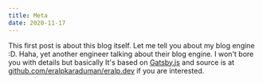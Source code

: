 ```yaml
---
title: Meta
date: 2020-11-17
---
```


This first post is about this blog itself. Let me tell you about my blog engine :D.
Haha, yet another engineer talking about their blog engine.
I won't bore you with details but basically It's based on [Gatsby.js](http://gatsbyjs.com) and source
is at [github.com/eralpkaraduman/eralp.dev](https://github.com/eralpkaraduman/eralp.dev) if you are interested.

